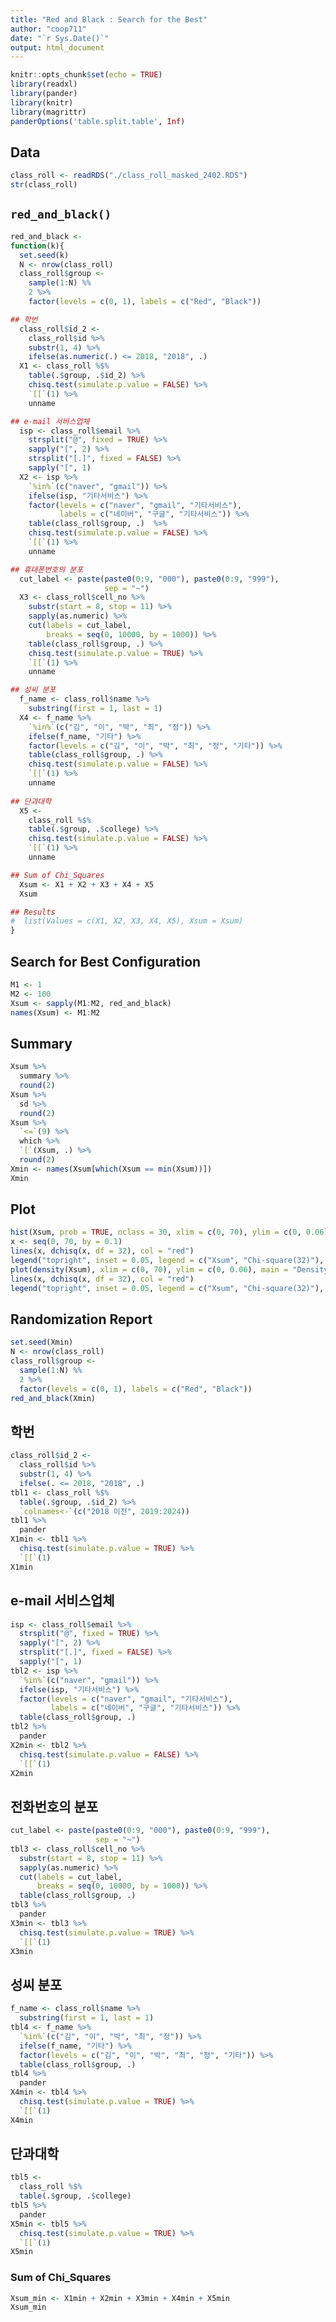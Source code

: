 ```yaml
---
title: "Red and Black : Search for the Best"
author: "coop711"
date: "`r Sys.Date()`"
output: html_document
---
```


```r
knitr::opts_chunk$set(echo = TRUE)
library(readxl)
library(pander)
library(knitr)
library(magrittr)
panderOptions('table.split.table', Inf)
```

## Data

```r
class_roll <- readRDS("./class_roll_masked_2402.RDS")
str(class_roll)
```

## `red_and_black()`

```r
red_and_black <-
function(k){
  set.seed(k)
  N <- nrow(class_roll) 
  class_roll$group <- 
    sample(1:N) %%
    2 %>%
    factor(levels = c(0, 1), labels = c("Red", "Black"))

## 학번
  class_roll$id_2 <-
    class_roll$id %>%
    substr(1, 4) %>%
    ifelse(as.numeric(.) <= 2018, "2018", .)
  X1 <- class_roll %$%
    table(.$group, .$id_2) %>%
    chisq.test(simulate.p.value = FALSE) %>%
    `[[`(1) %>%
    unname

## e-mail 서비스업체
  isp <- class_roll$email %>%
    strsplit("@", fixed = TRUE) %>%
    sapply("[", 2) %>%
    strsplit("[.]", fixed = FALSE) %>%
    sapply("[", 1)
  X2 <- isp %>%
    `%in%`(c("naver", "gmail")) %>%
    ifelse(isp, "기타서비스") %>%
    factor(levels = c("naver", "gmail", "기타서비스"),
           labels = c("네이버", "구글", "기타서비스")) %>%
    table(class_roll$group, .)  %>%
    chisq.test(simulate.p.value = FALSE) %>%
    `[[`(1) %>%
    unname

## 휴대폰번호의 분포
  cut_label <- paste(paste0(0:9, "000"), paste0(0:9, "999"), 
                     sep = "~")
  X3 <- class_roll$cell_no %>%
    substr(start = 8, stop = 11) %>%
    sapply(as.numeric) %>%
    cut(labels = cut_label, 
        breaks = seq(0, 10000, by = 1000)) %>%
    table(class_roll$group, .) %>%
    chisq.test(simulate.p.value = TRUE) %>%
    `[[`(1) %>%
    unname

## 성씨 분포
  f_name <- class_roll$name %>%
    substring(first = 1, last = 1) 
  X4 <- f_name %>%
    `%in%`(c("김", "이", "박", "최", "정")) %>%
    ifelse(f_name, "기타") %>%
    factor(levels = c("김", "이", "박", "최", "정", "기타")) %>%
    table(class_roll$group, .) %>%
    chisq.test(simulate.p.value = FALSE) %>%
    `[[`(1) %>%
    unname
  
## 단과대학
  X5 <- 
    class_roll %$%
    table(.$group, .$college) %>%
    chisq.test(simulate.p.value = FALSE) %>%
    `[[`(1) %>%
    unname

## Sum of Chi_Squares
  Xsum <- X1 + X2 + X3 + X4 + X5
  Xsum

## Results
#  list(Values = c(X1, X2, X3, X4, X5), Xsum = Xsum)
}
```

## Search for Best Configuration

```r
M1 <- 1
M2 <- 100
Xsum <- sapply(M1:M2, red_and_black)
names(Xsum) <- M1:M2
```

## Summary

```r
Xsum %>%
  summary %>%
  round(2) 
Xsum %>%
  sd %>%
  round(2)
Xsum %>%
  `<=`(9) %>%
  which %>%
  `[`(Xsum, .) %>%
  round(2)
Xmin <- names(Xsum[which(Xsum == min(Xsum))])
Xmin
```

## Plot

```r
hist(Xsum, prob = TRUE, nclass = 30, xlim = c(0, 70), ylim = c(0, 0.06))
x <- seq(0, 70, by = 0.1)
lines(x, dchisq(x, df = 32), col = "red")
legend("topright", inset = 0.05, legend = c("Xsum", "Chi-square(32)"), col = c("black", "red"), lty = 1)
plot(density(Xsum), xlim = c(0, 70), ylim = c(0, 0.06), main = "Density Estimation of Xsum")
lines(x, dchisq(x, df = 32), col = "red")
legend("topright", inset = 0.05, legend = c("Xsum", "Chi-square(32)"), col = c("black", "red"), lty = 1)
```

## Randomization Report

```r
set.seed(Xmin)
N <- nrow(class_roll) 
class_roll$group <- 
  sample(1:N) %%
  2 %>%
  factor(levels = c(0, 1), labels = c("Red", "Black"))
red_and_black(Xmin)
```

## 학번

```r
class_roll$id_2 <-
  class_roll$id %>%
  substr(1, 4) %>%
  ifelse(. <= 2018, "2018", .)
tbl1 <- class_roll %$%
  table(.$group, .$id_2) %>%
  `colnames<-`(c("2018 이전", 2019:2024)) 
tbl1 %>%
  pander
X1min <- tbl1 %>%
  chisq.test(simulate.p.value = TRUE) %>%
  `[[`(1)
X1min
```

## e-mail 서비스업체

```r
isp <- class_roll$email %>%
  strsplit("@", fixed = TRUE) %>%
  sapply("[", 2) %>%
  strsplit("[.]", fixed = FALSE) %>%
  sapply("[", 1)
tbl2 <- isp %>%
  `%in%`(c("naver", "gmail")) %>%
  ifelse(isp, "기타서비스") %>%
  factor(levels = c("naver", "gmail", "기타서비스"),
         labels = c("네이버", "구글", "기타서비스")) %>%
  table(class_roll$group, .) 
tbl2 %>%
  pander
X2min <- tbl2 %>%
  chisq.test(simulate.p.value = FALSE) %>%
  `[[`(1)
X2min
```

## 전화번호의 분포

```r
cut_label <- paste(paste0(0:9, "000"), paste0(0:9, "999"), 
                   sep = "~")
tbl3 <- class_roll$cell_no %>%
  substr(start = 8, stop = 11) %>%
  sapply(as.numeric) %>%
  cut(labels = cut_label, 
      breaks = seq(0, 10000, by = 1000)) %>%
  table(class_roll$group, .) 
tbl3 %>%
  pander
X3min <- tbl3 %>%
  chisq.test(simulate.p.value = TRUE) %>%
  `[[`(1)
X3min
```

## 성씨 분포

```r
f_name <- class_roll$name %>%
  substring(first = 1, last = 1) 
tbl4 <- f_name %>%
  `%in%`(c("김", "이", "박", "최", "정")) %>%
  ifelse(f_name, "기타") %>%
  factor(levels = c("김", "이", "박", "최", "정", "기타")) %>%
  table(class_roll$group, .) 
tbl4 %>%
  pander
X4min <- tbl4 %>%
  chisq.test(simulate.p.value = TRUE) %>%
  `[[`(1)
X4min
```

## 단과대학

```r
tbl5 <- 
  class_roll %$%
  table(.$group, .$college) 
tbl5 %>%
  pander
X5min <- tbl5 %>%
  chisq.test(simulate.p.value = TRUE) %>%
  `[[`(1) 
X5min
```

### Sum of Chi_Squares

```r
Xsum_min <- X1min + X2min + X3min + X4min + X5min
Xsum_min
```
